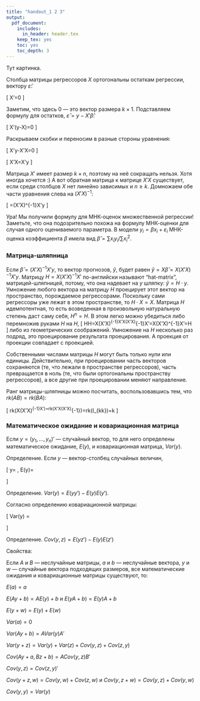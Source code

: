 ```yaml
---
title: "handout_1 2 3"
output:
  pdf_document:
    includes:
      in_header: header.tex
    keep_tex: yes
    toc: yes
    toc_depth: 3
---
```




Тут картинка.


Столбца матрицы регрессоров $X$ ортогональны остаткам регрессии, вектору $\hat{\varepsilon}$:

\[
X'\hat{\varepsilon}=0
\]

Заметим, что здесь 0 --- это вектор размера $k\times 1$. Подставляем формулу для остатков, $\hat{\varepsilon}=y-X'\hat{\beta}$:

\[
X'(y-X\hat{\beta})=0
\]

Раскрываем скобки и переносим в разные стороны уравнения:


\[
X'y-X'X\hat{\beta}=0
\]

\[
X'X\hat{\beta}=X'y
\]

Матрица $X'$ имеет размер $k\times n$, поэтому на неё сокращать нельзя. Хотя иногда хочется :) А вот обратная матрица к матрице $X'X$ существует, если среди столбцов $X$ нет линейно зависимых и $n\geq k$. Домножаем обе части уравнения слева на $(X'X)^{-1}$:

\[
\hat{\beta}=(X'X)^{-1}X'y
\]

Ура! Мы получили формулу для МНК-оценок множественной регрессии! Заметьте, что она подозрительно похожа на формулу МНК-оценки для случая одного оцениваемого параметра. В модели $y_i=\beta x_i +\varepsilon_i$ МНК-оценка коэффициента $\beta$ имела вид $\hat{\beta}=\sum x_i y_i /\sum x_i^2$. 

### Матрица-шляпница

Если $\hat{\beta}=(X'X)^{-1}X'y$, то вектор прогнозов, $\hat{y}$, будет равен $\hat{y}=X\hat{\beta}=X(X'X)^{-1}X'y$. Матрицу $H=X(X'X)^{-1}X'$ по-английски называют "hat-matrix", матрицей-шляпницей, потому, что она надевает на $y$ шляпку: $\hat{y}=H\cdot y$. Умножение любого вектора на матрицу $H$ проецирует этот вектор на пространство, порождаемое регрессорами. Поскольку сами регрессоры уже лежат в этом пространстве, то $H\cdot X=X$. Матрица $H$ идемпотентная, то есть возведенная в произвольную натуральную степень даст саму себя, $H^n=H$. В этом легко можно убедиться либо перемножив руками $H$ на $H$, 
\[
H\cdot H=X(X'X)^{-1}X'X(X'X)^{-1}X'=X(X'X)^{-1}X'=H
\]
либо из геометрических соображений. Умножение на $H$ несколько раз подряд, это проецирование результата проецирования. А проекция от проекции совпадает с проекцией. 

Собственными числами матрицы $H$ могут быть только нули или единицы. Действительно, при проецировании часть векторов сохраняются (те, что лежали в пространстве регрессоров), часть превращается в ноль (те, что были ортогональны пространству регрессоров), а все другие при проецировании меняют направление.

Ранг матрицы-шляпницы можно посчитать, воспользовавшись тем, что $rk (AB)=rk (BA)$:

\[
rk(X(X'X)^{-1}X')=rk(X'X(X'X)^{-1})=rk(I_{k\times k})=k
\]



### Математическое ожидание и ковариационная матрица

Если $y=(y_1, \ldots, y_n)'$ --- случайный вектор, то для него определены математическое ожидание, $E(y)$, и ковариационная матрица, $Var(y)$.

Определение. Если $y$ --- вектор-столбец случайных величин, 



\[
y=
\begin{pmatrix}
y_1 \\
y_2 \\
\vdots \\
y_n
\end{pmatrix}
,
\text{ то }
E(y)=
\begin{pmatrix}
E(y_1) \\
E(y_2) \\
\vdots \\
E(y_n)
\end{pmatrix}
\]


Определение. $Var(y)=E(yy')-E(y)E(y')$. 

Согласно определению ковариационной матрицы:

\[
Var(y) = \begin{pmatrix}
Var(y_1) & Cov(y_1,y_2) & \cdots & Cov(y_1,y_n) \\
Cov(y_2,y_1) & Var(y_2) & \cdots & Cov(y_2,y_n) \\
Cov(y_3,y_1) & Cov(y_3,y_2) & \cdots & Cov(y_3,y_n) \\
\vdots & \vdots & \vdots & \vdots \\
Cov(y_n,y_1) & Cov(y_n,y_2) & \cdots & Var(y_n) \\
\end{pmatrix}
\]


Определение. $Cov(y,z)=E(yz')-E(y)E(z')$



Свойства:

Если $A$ и $B$ --- неслучайные матрицы, $a$ и $b$ --- неслучайные вектора, $y$ и $w$ --- случайные вектора подходящих размеров, все математические ожидания и ковариационные матрицы существуют, то:


$E(a)=a$

$E(Ay+b)=AE(y)+b$ и $E(yA+b)=E(y)A+b$

$E(y+w)=E(y)+E(w)$

$Var(a)=0$

$Var(Ay+b)=AVar(y)A'$

$Var(y+z)=Var(y)+Var(z)+Cov(y,z)+Cov(z,y)$

$Cov(Ay+a,Bz+b)=ACov(y,z)B'$

$Cov(y,z)=Cov(z,y)'$

$Cov(y+z,w)=Cov(y,w)+Cov(z,w)$ и $Cov(y,z+w)=Cov(y,z)+Cov(y,w)$

$Cov(y,y)=Var(y)$






